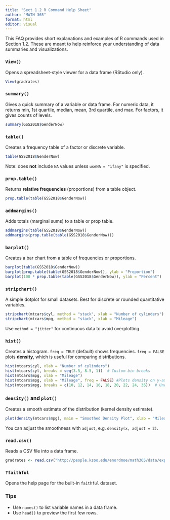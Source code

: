 ```yaml
---
title: "Sect 1.2 R Command Help Sheet"
author: "MATH 365"
format: html
editor: visual
---
```


This FAQ provides short explanations and examples of R commands used in Section 1.2. These are meant to help reinforce your understanding of data summaries and visualizations.



### `View()`
Opens a spreadsheet-style viewer for a data frame (RStudio only).

```r
View(gradrates)
```



### `summary()`
Gives a quick summary of a variable or data frame. For numeric data, it returns min, 1st quartile, median, mean, 3rd quartile, and max. For factors, it gives counts of levels.

```r
summary(GSS2018$GenderNow)
```



### `table()`
Creates a frequency table of a factor or discrete variable.

```r
table(GSS2018$GenderNow)
```

Note: does **not** include `NA` values unless `useNA = "ifany"` is specified.



### `prop.table()`
Returns **relative frequencies** (proportions) from a table object.

```r
prop.table(table(GSS2018$GenderNow))
```



### `addmargins()`
Adds totals (marginal sums) to a table or prop table.

```r
addmargins(table(GSS2018$GenderNow))
addmargins(prop.table(table(GSS2018$GenderNow)))
```



### `barplot()`
Creates a bar chart from a table of frequencies or proportions.

```r
barplot(table(GSS2018$GenderNow))
barplot(prop.table(table(GSS2018$GenderNow)), ylab = "Proportion")
barplot(100 * prop.table(table(GSS2018$GenderNow)), ylab = "Percent")
```



### `stripchart()`
A simple dotplot for small datasets. Best for discrete or rounded quantitative variables.

```r
stripchart(mtcars$cyl, method = "stack", xlab = "Number of cylinders")
stripchart(mtcars$mpg, method = "stack", xlab = "Mileage")
```

Use `method = "jitter"` for continuous data to avoid overplotting.



### `hist()`
Creates a histogram. `freq = TRUE` (default) shows frequencies. `freq = FALSE` plots **density**, which is useful for comparing distributions.

```r
hist(mtcars$cyl, xlab = "Number of cylinders")
hist(mtcars$cyl, breaks = seq(3.5, 8.5, 1))  # Custom bin breaks
hist(mtcars$mpg, xlab = "Mileage")
hist(mtcars$mpg, xlab = "Mileage", freq = FALSE) #Plots density on y-axis
hist(mtcars$mpg, breaks = c(10, 12, 14, 16, 18, 20, 22, 24, 35))  # Unequal widths
```



### `density()` and `plot()`
Creates a smooth estimate of the distribution (kernel density estimate).

```r
plot(density(mtcars$mpg), main = "Smoothed Density Plot", xlab = "Mileage")
```

You can adjust the smoothness with `adjust`, e.g. `density(x, adjust = 2)`.



### `read.csv()`
Reads a CSV file into a data frame.

```r
gradrates <- read.csv("http://people.kzoo.edu/enordmoe/math365/data/exp01-08.csv")
```



### `?faithful`
Opens the help page for the built-in `faithful` dataset.



### Tips
- Use `names()` to list variable names in a data frame.
- Use `head()` to preview the first few rows.


